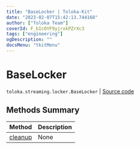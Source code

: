 ```yaml
---
title: "BaseLocker | Toloka-Kit"
date: "2023-02-07T15:42:13.744168"
author: ["Toloka Team"]
coverId: F_bIcOYF9yjrxkPZrXc3
tags: ["engineering"]
ogDescription: ""
docsMenu: "tkitMenu"
---
```


# BaseLocker
`toloka.streaming.locker.BaseLocker` | [Source code](https://github.com/Toloka/toloka-kit/blob/v1.1.3/src/streaming/locker.py#L31)

## Methods Summary

| Method | Description |
| :------| :-----------|
[cleanup](/docs-new/toloka-kit/reference/toloka.streaming.locker.BaseLocker.cleanup)| None
